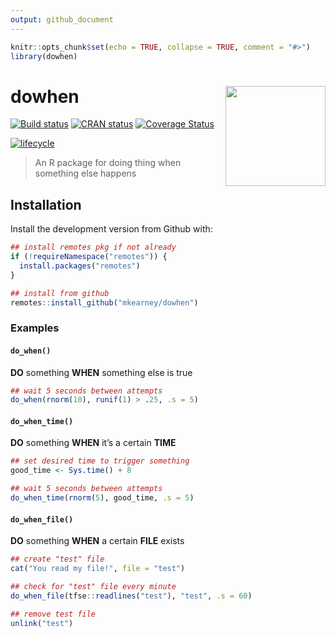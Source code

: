 ```yaml
---
output: github_document
---
```


<!-- README.md is generated from README.Rmd. Please edit that file -->

```r
knitr::opts_chunk$set(echo = TRUE, collapse = TRUE, comment = "#>")
library(dowhen)
```
# dowhen <img src="man/figures/logo.png" align="right" height=160/>

[![Build status](https://travis-ci.org/mkearney/dowhen.svg?branch=master)](https://travis-ci.org/mkearney/dowhen)
[![CRAN status](https://www.r-pkg.org/badges/version/dowhen)](https://cran.r-project.org/package=dowhen)
[![Coverage Status](https://codecov.io/gh/mkearney/dowhen/branch/master/graph/badge.svg)](https://codecov.io/gh/mkearney/dowhen?branch=master)

<!--#![Downloads](https://cranlogs.r-pkg.org/badges/dowhen)
#![Downloads](https://cranlogs.r-pkg.org/badges/grand-total/dowhen)-->
[![lifecycle](https://img.shields.io/badge/lifecycle-experimental-orange.svg)](https://www.tidyverse.org/lifecycle/#experimental)

> An R package for doing thing when something else happens

## Installation

Install the development version from Github with:

``` r
## install remotes pkg if not already
if (!requireNamespace("remotes")) {
  install.packages("remotes")
}

## install from github
remotes::install_github("mkearney/dowhen")
```

### Examples

#### `do_when()`

**DO** something **WHEN** something else is true

```r
## wait 5 seconds between attempts
do_when(rnorm(10), runif(1) > .25, .s = 5)
```

#### `do_when_time()`

**DO** something **WHEN** it's a certain **TIME**

```r
## set desired time to trigger something
good_time <- Sys.time() + 8

## wait 5 seconds between attempts
do_when_time(rnorm(5), good_time, .s = 5)
```

#### `do_when_file()`

**DO** something **WHEN** a certain **FILE** exists

```r
## create "test" file
cat("You read my file!", file = "test")

## check for "test" file every minute
do_when_file(tfse::readlines("test"), "test", .s = 60)

## remove test file
unlink("test")
```
